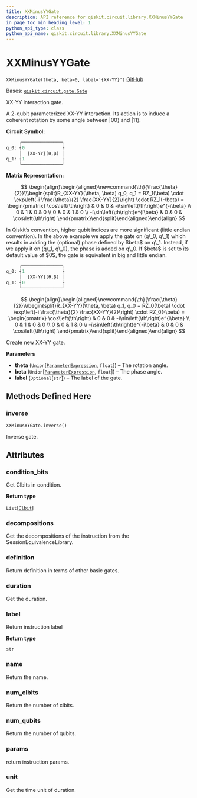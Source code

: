 ```yaml
---
title: XXMinusYYGate
description: API reference for qiskit.circuit.library.XXMinusYYGate
in_page_toc_min_heading_level: 1
python_api_type: class
python_api_name: qiskit.circuit.library.XXMinusYYGate
---
```


# XXMinusYYGate

<span id="qiskit.circuit.library.XXMinusYYGate" />

`XXMinusYYGate(theta, beta=0, label='{XX-YY}')` [GitHub](https://github.com/qiskit/qiskit/tree/stable/0.21/qiskit/circuit/library/standard_gates/xx_minus_yy.py "view source code")

Bases: [`qiskit.circuit.gate.Gate`](qiskit.circuit.Gate "qiskit.circuit.gate.Gate")

XX-YY interaction gate.

A 2-qubit parameterized XX-YY interaction. Its action is to induce a coherent rotation by some angle between $|00\rangle$ and $|11\rangle$.

**Circuit Symbol:**

```python
     ┌───────────────┐
q_0: ┤0              ├
     │  {XX-YY}(θ,β) │
q_1: ┤1              ├
     └───────────────┘
```

**Matrix Representation:**

$$
 \begin{align}\begin{aligned}\newcommand{\th}{\frac{\theta}{2}}\\\begin{split}R_{XX-YY}(\theta, \beta) q_0, q_1 =
  RZ_1(\beta) \cdot \exp\left(-i \frac{\theta}{2} \frac{XX-YY}{2}\right) \cdot RZ_1(-\beta) =
    \begin{pmatrix}
        \cos\left(\th\right)             & 0 & 0 & -i\sin\left(\th\right)e^{-i\beta}  \\
        0                     & 1 & 0 & 0  \\
        0                     & 0 & 1 & 0  \\
        -i\sin\left(\th\right)e^{i\beta} & 0 & 0 & \cos\left(\th\right)
    \end{pmatrix}\end{split}\end{aligned}\end{align} 
$$

<Admonition title="Note" type="note">
  In Qiskit’s convention, higher qubit indices are more significant (little endian convention). In the above example we apply the gate on (q\_0, q\_1) which results in adding the (optional) phase defined by $beta$ on q\_1. Instead, if we apply it on (q\_1, q\_0), the phase is added on q\_0. If $beta$ is set to its default value of $0$, the gate is equivalent in big and little endian.

  ```python
       ┌───────────────┐
  q_0: ┤1              ├
       │  {XX-YY}(θ,β) │
  q_1: ┤0              ├
       └───────────────┘
  ```

  $$
   \begin{align}\begin{aligned}\newcommand{\th}{\frac{\theta}{2}}\\\begin{split}R_{XX-YY}(\theta, \beta) q_1, q_0 =
  RZ_0(\beta) \cdot \exp\left(-i \frac{\theta}{2} \frac{XX-YY}{2}\right) \cdot RZ_0(-\beta) =
      \begin{pmatrix}
          \cos\left(\th\right)             & 0 & 0 & -i\sin\left(\th\right)e^{i\beta}  \\
          0                     & 1 & 0 & 0  \\
          0                     & 0 & 1 & 0  \\
          -i\sin\left(\th\right)e^{-i\beta} & 0 & 0 & \cos\left(\th\right)
      \end{pmatrix}\end{split}\end{aligned}\end{align} 
  $$
</Admonition>

Create new XX-YY gate.

**Parameters**

*   **theta** (`Union`\[[`ParameterExpression`](qiskit.circuit.ParameterExpression "qiskit.circuit.parameterexpression.ParameterExpression"), `float`]) – The rotation angle.
*   **beta** (`Union`\[[`ParameterExpression`](qiskit.circuit.ParameterExpression "qiskit.circuit.parameterexpression.ParameterExpression"), `float`]) – The phase angle.
*   **label** (`Optional`\[`str`]) – The label of the gate.

## Methods Defined Here

### inverse

<span id="qiskit.circuit.library.XXMinusYYGate.inverse" />

`XXMinusYYGate.inverse()`

Inverse gate.

## Attributes

<span id="qiskit.circuit.library.XXMinusYYGate.condition_bits" />

### condition\_bits

Get Clbits in condition.

**Return type**

`List`\[[`Clbit`](qiskit.circuit.Clbit "qiskit.circuit.classicalregister.Clbit")]

<span id="qiskit.circuit.library.XXMinusYYGate.decompositions" />

### decompositions

Get the decompositions of the instruction from the SessionEquivalenceLibrary.

<span id="qiskit.circuit.library.XXMinusYYGate.definition" />

### definition

Return definition in terms of other basic gates.

<span id="qiskit.circuit.library.XXMinusYYGate.duration" />

### duration

Get the duration.

<span id="qiskit.circuit.library.XXMinusYYGate.label" />

### label

Return instruction label

**Return type**

`str`

<span id="qiskit.circuit.library.XXMinusYYGate.name" />

### name

Return the name.

<span id="qiskit.circuit.library.XXMinusYYGate.num_clbits" />

### num\_clbits

Return the number of clbits.

<span id="qiskit.circuit.library.XXMinusYYGate.num_qubits" />

### num\_qubits

Return the number of qubits.

<span id="qiskit.circuit.library.XXMinusYYGate.params" />

### params

return instruction params.

<span id="qiskit.circuit.library.XXMinusYYGate.unit" />

### unit

Get the time unit of duration.

